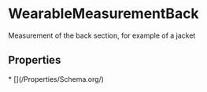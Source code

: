   
# WearableMeasurementBack

Measurement of the back section, for example of a jacket

## Properties

<Grid>
* [](/Properties/Schema.org/)
</Grid>

